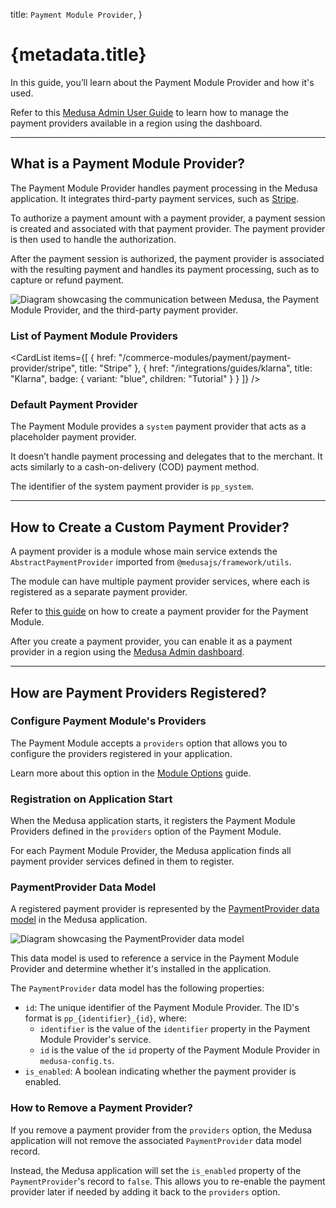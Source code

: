 
  title: `Payment Module Provider`,
}

# {metadata.title}

In this guide, you’ll learn about the Payment Module Provider and how it's used.

<Note title="Looking for no-code docs?">

Refer to this [Medusa Admin User Guide](!user-guide!/settings/regions) to learn how to manage the payment providers available in a region using the dashboard.

</Note>

---

## What is a Payment Module Provider?

The Payment Module Provider handles payment processing in the Medusa application. It integrates third-party payment services, such as [Stripe](./stripe/page.mdx).

To authorize a payment amount with a payment provider, a payment session is created and associated with that payment provider. The payment provider is then used to handle the authorization.

After the payment session is authorized, the payment provider is associated with the resulting payment and handles its payment processing, such as to capture or refund payment.

![Diagram showcasing the communication between Medusa, the Payment Module Provider, and the third-party payment provider.](https://res.cloudinary.com/dza7lstvk/image/upload/v1746791374/Medusa%20Resources/payment-provider-service_l4zi6m.jpg)

### List of Payment Module Providers

<CardList
  items={[
    {
      href: "/commerce-modules/payment/payment-provider/stripe",
      title: "Stripe"
    },
    {
      href: "/integrations/guides/klarna",
      title: "Klarna",
      badge: {
        variant: "blue",
        children: "Tutorial"
      }
    }
  ]}
/>

### Default Payment Provider

The Payment Module provides a `system` payment provider that acts as a placeholder payment provider.

It doesn’t handle payment processing and delegates that to the merchant. It acts similarly to a cash-on-delivery (COD) payment method.

<Note title="Tip">

The identifier of the system payment provider is `pp_system`.

</Note>

---

## How to Create a Custom Payment Provider?

A payment provider is a module whose main service extends the `AbstractPaymentProvider` imported from `@medusajs/framework/utils`.

The module can have multiple payment provider services, where each is registered as a separate payment provider.

Refer to [this guide](/references/payment/provider) on how to create a payment provider for the Payment Module.

After you create a payment provider, you can enable it as a payment provider in a region using the [Medusa Admin dashboard](!user-guide!/settings/regions).

---

## How are Payment Providers Registered?

### Configure Payment Module's Providers

The Payment Module accepts a `providers` option that allows you to configure the providers registered in your application.

Learn more about this option in the [Module Options](../module-options/page.mdx) guide.

### Registration on Application Start

When the Medusa application starts, it registers the Payment Module Providers defined in the `providers` option of the Payment Module.

For each Payment Module Provider, the Medusa application finds all payment provider services defined in them to register.

### PaymentProvider Data Model

A registered payment provider is represented by the [PaymentProvider data model](/references/payment/models/PaymentProvider) in the Medusa application.

![Diagram showcasing the PaymentProvider data model](https://res.cloudinary.com/dza7lstvk/image/upload/v1746791364/Medusa%20Resources/payment-provider-model_lx91oa.jpg)

This data model is used to reference a service in the Payment Module Provider and determine whether it's installed in the application.

The `PaymentProvider` data model has the following properties:

- `id`: The unique identifier of the Payment Module Provider. The ID's format is `pp_{identifier}_{id}`, where:
    - `identifier` is the value of the `identifier` property in the Payment Module Provider's service.
    - `id` is the value of the `id` property of the Payment Module Provider in `medusa-config.ts`.
- `is_enabled`: A boolean indicating whether the payment provider is enabled.

### How to Remove a Payment Provider?

If you remove a payment provider from the `providers` option, the Medusa application will not remove the associated `PaymentProvider` data model record.

Instead, the Medusa application will set the `is_enabled` property of the `PaymentProvider`'s record to `false`. This allows you to re-enable the payment provider later if needed by adding it back to the `providers` option.
